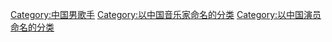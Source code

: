 [[Category:中国男歌手|Category:中国男歌手]]
[[Category:以中国音乐家命名的分类|Category:以中国音乐家命名的分类]]
[[Category:以中国演员命名的分类|Category:以中国演员命名的分类]]